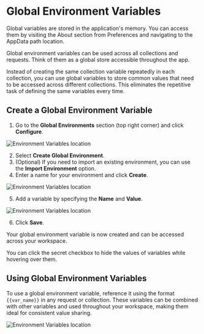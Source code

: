 
# Global Environment Variables

<Callout type="info">

Global variables are stored in the application's memory. You can access them by visiting the About section from Preferences and navigating to the AppData path location.

</Callout>

Global environment variables can be used across all collections and requests. Think of them as a global store accessible throughout the app.

Instead of creating the same collection variable repeatedly in each collection, you can use global variables to store common values that need to be accessed across different collections. This eliminates the repetitive task of defining the same variables every time.

## Create a Global Environment Variable

1. Go to the **Global Environments** section (top right corner) and click **Configure**.

![Environment Variables location](/screenshots/variables/global-config.webp)

2. Select **Create Global Environment**.
3. (Optional) If you need to import an existing environment, you can use the **Import Environment** option.
4. Enter a name for your environment and click **Create**.

![Environment Variables location](/screenshots/variables/create-global-env.webp)

5. Add a variable by specifying the **Name** and **Value**.

![Environment Variables location](/screenshots/variables/sample-url.webp)

6. Click **Save**.

Your global environment variable is now created and can be accessed across your workspace.

<Callout type="warning">
  You can click the secret checkbox to hide the values of variables while
  hovering over them.
</Callout>

## Using Global Environment Variables

To use a global environment variable, reference it using the format `{{var_name}}` in any request or collection. These variables can be combined with other variables and used throughout your workspace, making them ideal for consistent value sharing.

![Environment Variables location](/screenshots/variables/using-global-var-example.webp)
